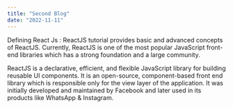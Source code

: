 ```yaml
---
title: "Second Blog"
date: "2022-11-11"
---
```


Defining React Js :
ReactJS tutorial provides basic and advanced concepts of ReactJS. 
Currently, ReactJS is one of the most popular JavaScript front-end libraries which has a strong foundation and a large community.

ReactJS is a declarative, efficient, and flexible JavaScript library for building reusable UI components. 
It is an open-source, component-based front end library which is responsible only for the view layer of the application. 
It was initially developed and maintained by Facebook and later used in its products like WhatsApp & Instagram.